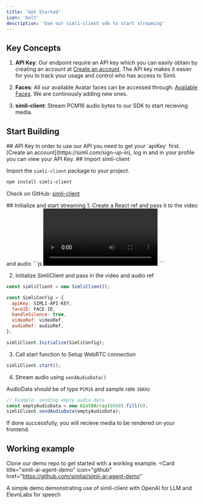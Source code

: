 ```yaml
---
title: 'Get Started'
icon: 'bolt'
description: 'Use our simli-client sdk to start streaming'
---
```


## Key Concepts

1. **API Key**: Our endpoint require an API key which you can easily obtain by creating an account at [Create an account](https://simli.com/sign-up-in).
The API key makes it easier for you to track your usage and control who has access to Simli.

2. **Faces**: All our available Avatar faces can be accessed through: [Available Faces](/api-reference/available-faces).
We are continously adding new ones.

3. **simli-client**: Stream PCM16 audio bytes to our SDK to start recieving media.

## Start Building

<Steps>
<Step>
## API Key
In order to use our API you need to get your `apiKey` first.
[Create an account](https://simli.com/sign-up-in), log in
and in your profile you can view your API Key.
</Step>
<Step>
## Import simli-client

Import the `simli-client` package to your project.

```bash
npm install simli-client
```

Check on GitHub: [simli-client](https://github.com/simliai/simli-client)

</Step>
<Step>
## Initialize and start streaming
1. Create a React ref and pass it to the video and audio
```js
<video ref={videoRef} autoPlay playsInline ></video>
<audio ref={audioRef} autoPlay ></audio>
```

2. Initialize SimliClient and pass in the video and audio ref
```js
const simliClient = new SimliClient();

const SimliConfig = {
  apiKey: SIMLI-API-KEY,
  faceID: FACE-ID,
  handleSilence: true,
  videoRef: videoRef,
  audioRef: audioRef,
};

simliClient.Initialize(SimliConfig);
```

3. Call start function to Setup WebRTC connection
```js
simliClient.start();
```

4. Stream audio using `sendAudioData()`

AudioData should be of type `PCM16` and sample rate `16KHz`

```js
// Example: sending empty audio data
const emptyAudioData = new Uint8Array(6000).fill(0);
simliClient.sendAudioData(emptyAudioData);
```
If done successfully, you will recieve media to be rendered on your frontend.
</Step>
<Step>
## Working example
Clone our demo repo to get started with a working example.
<Card
  title="simli-ai-agent-demo"
  icon="github"
  href="https://github.com/simliai/simli-ai-agent-demo"
>
  A simple demo demonstrating use of simli-client with OpenAI for LLM and ElevnLabs for speech
</Card>
</Step>
</Steps>
